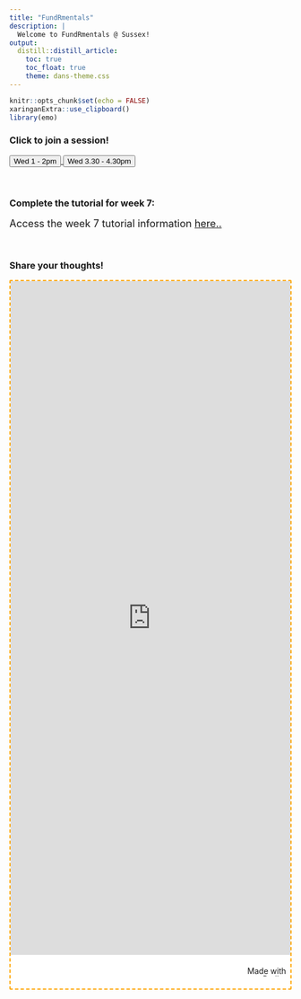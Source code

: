 ```yaml
---
title: "FundRmentals"
description: |
  Welcome to FundRmentals @ Sussex!
output:
  distill::distill_article:
    toc: true
    toc_float: true
    theme: dans-theme.css
---
```


```r
knitr::opts_chunk$set(echo = FALSE)
xaringanExtra::use_clipboard()
library(emo)
```


### Click to join a session! 

<div class="button-box col-lg-12">

<a href="https://universityofsussex.zoom.us/j/91325406386" target=”_blank”>
<button class="button1">Wed 1 - 2pm</button>
</a>
<a href="https://universityofsussex.zoom.us/j/93345799778" target=”_blank”>
<button class="button2">Wed 3.30 - 4.30pm</button>
</a>

</div>

<br>

### Complete the tutorial for week 7:


:::ojtask

<font size="+1">Access the week 7 tutorial information [here..](https://fundrmentals.netlify.app/week_07.html#complete-the-tutorial-for-next-week)</font>

:::





<br>


### Share your thoughts! 



::: {.padlet-embed style="border: dashed 2px orange; rgba(0,0,0,0.1);border-radius:2px;box-sizing:border-box;overflow:hidden;position:relative;width:100%;background:white"}
<p style="padding:0;margin:0">

<iframe src="https://uofsussex.padlet.org/embed/6r6dvmf0zogksalf" frameborder="0" allow="camera;microphone;geolocation" style="width:100%;height:1200px;display:block;padding:0;margin:0">

</iframe>

</p>

::: {style="padding:8px;text-align:right;margin:0;"}
<a href="https://padlet.com?ref=embed" style="padding:0;margin:0;border:none;display:block;line-height:1;height:16px" target="_blank"><img src="https://padlet.net/embeds/made_with_padlet.png" alt="Made with Padlet" width="86" height="16" style="padding:0;margin:0;background:none;border:none;display:inline;box-shadow:none"/></a>
:::
:::





<br>







